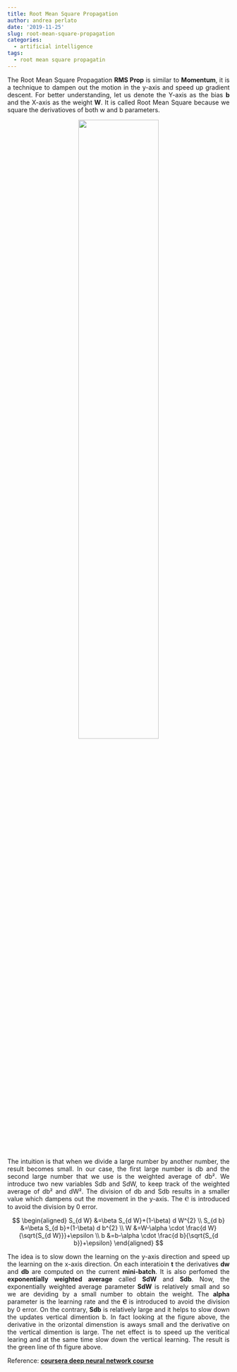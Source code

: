 ```yaml
---
title: Root Mean Square Propagation
author: andrea perlato
date: '2019-11-25'
slug: root-mean-square-propagation
categories:
  - artificial intelligence
tags:
  - root mean square propagatin
---
```


<style>
body {
text-align: justify}
</style>

The Root Mean Square Propagation **RMS Prop**  is similar to **Momentum**, it is a technique to dampen out the motion in the y-axis and speed up gradient descent. 
For better understanding, let us denote the Y-axis as the bias **b** and the X-axis as the weight **W**.
It is called Root Mean Square because we square the derivatioves of both w and b parameters.

<center>
![](/img/rmsprop.png){width=60%}
</center>

The intuition is that when we divide a large number by another number, the result becomes small. In our case, the first large number is db and the second large number that we use is the weighted average of db². We introduce two new variables Sdb and SdW, to keep track of the weighted average of db² and dW². The division of db and Sdb results in a smaller value which dampens out the movement in the y-axis. The Ⲉ is introduced to avoid the division by 0 error.

$$
\begin{aligned} S_{d W} &=\beta S_{d W}+(1-\beta) d W^{2} \\ S_{d b} &=\beta S_{d b}+(1-\beta) d b^{2} \\ W &=W-\alpha \cdot \frac{d W}{\sqrt{S_{d W}}}+\epsilon \\ b &=b-\alpha \cdot \frac{d b}{\sqrt{S_{d b}}+\epsilon} \end{aligned}
$$

The idea is to slow down the learning on the y-axis direction and speed up the learning on the x-axis direction.
On each interatioin **t** the derivatives **dw** and **db** are computed on the current **mini-batch**.
It is also perfomed the **exponentially weighted average** called **SdW** and **Sdb**. 
Now, the exponentially weighted average parameter **SdW** is relatively small and so we are deviding by a small number to obtain the weight. The **alpha** parameter is the learning rate and the **Ⲉ** is introduced to avoid the division by 0 error.
On the contrary, **Sdb** is relatively large and it helps to slow down the updates vertical dimention b. In fact looking at the figure above, the derivative in the orizontal dimenstion is aways small and the derivative on the vertical dimention is large. The net effect is to speed up the veritical learing and at the same time slow down the vertical learning. The result is the green line of th figure above.

Reference: [**coursera deep neural network course**](https://www.coursera.org/learn/deep-neural-network/home/welcome)


























